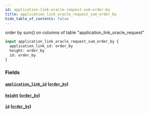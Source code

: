 ```yaml
---
id: application-link-oracle-request-sum-order-by
title: application_link_oracle_request_sum_order_by
hide_table_of_contents: false
---
```


order by sum() on columns of table "application_link_oracle_request"

```graphql
input application_link_oracle_request_sum_order_by {
  application_link_id: order_by
  height: order_by
  id: order_by
}
```

### Fields

#### [`application_link_id`](#) ([`order_by`](../enums/order-by))

#### [`height`](#) ([`order_by`](../enums/order-by))

#### [`id`](#) ([`order_by`](../enums/order-by))
